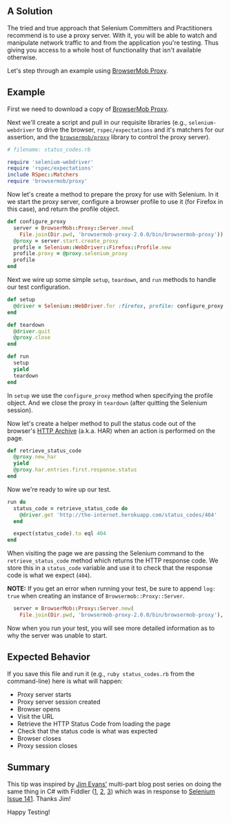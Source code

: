 ## A Solution

The tried and true approach that Selenium Committers and Practitioners recommend is to use a proxy server. With it, you will be able to watch and manipulate network traffic to and from the application you're testing. Thus giving you access to a whole host of functionality that isn't available otherwise.

Let's step through an example using [BrowserMob Proxy](http://bmp.lightbody.net/).

## Example

First we need to download a copy of [BrowserMob Proxy](http://bmp.lightbody.net/).

Next we'll create a script and pull in our requisite libraries (e.g., `selenium-webdriver` to drive the browser, `rspec/expectations` and it's matchers for our assertion, and the [`browsermob/proxy`](https://github.com/jarib/browsermob-proxy-rb) library to control the proxy server).

```ruby
# filename: status_codes.rb

require 'selenium-webdriver'
require 'rspec/expectations'
include RSpec::Matchers
require 'browsermob/proxy'
```

Now let's create a method to prepare the proxy for use with Selenium. In it we start the proxy server, configure a browser profile to use it (for Firefox in this case), and return the profile object.

```ruby
def configure_proxy
  server = BrowserMob::Proxy::Server.new(
    File.join(Dir.pwd, 'browsermob-proxy-2.0.0/bin/browsermob-proxy'))
  @proxy = server.start.create_proxy
  profile = Selenium::WebDriver::Firefox::Profile.new
  profile.proxy = @proxy.selenium_proxy
  profile
end
```

Next we wire up some simple `setup`, `teardown`, and `run` methods to handle our test configuration.

```ruby
def setup
  @driver = Selenium::WebDriver.for :firefox, profile: configure_proxy
end

def teardown
  @driver.quit
  @proxy.close
end

def run
  setup
  yield
  teardown
end
```

In `setup` we use the `configure_proxy` method when specifying the profile object. And we close the proxy in `teardown` (after quitting the Selenium session).

Now let's create a helper method to pull the status code out of the browser's [HTTP Archive](http://www.softwareishard.com/blog/har-12-spec/) (a.k.a. HAR) when an action is performed on the page.

```ruby
def retrieve_status_code
  @proxy.new_har
  yield
  @proxy.har.entries.first.response.status
end
```

Now we're ready to wire up our test.

```ruby
run do
  status_code = retrieve_status_code do
    @driver.get 'http://the-internet.herokuapp.com/status_codes/404'
  end

  expect(status_code).to eql 404
end
```

When visiting the page we are passing the Selenium command to the `retrieve_status_code` method which returns the HTTP response code. We store this in a `status_code` variable and use it to check that the response code is what we expect (`404`).

**NOTE:** If you get an error when running your test, be sure to append `log: true` when creating an instance of `Browsermob::Proxy::Server`.

```ruby
  server = BrowserMob::Proxy::Server.new(
    File.join(Dir.pwd, 'browsermob-proxy-2.0.0/bin/browsermob-proxy'), log: true)
```

Now when you run your test, you will see more detailed information as to why the server was unable to start.

## Expected Behavior

If you save this file and run it (e.g., `ruby status_codes.rb` from the command-line) here is what will happen:

+ Proxy server starts
+ Proxy server session created
+ Browser opens
+ Visit the URL
+ Retrieve the HTTP Status Code from loading the page
+ Check that the status code is what was expected
+ Browser closes
+ Proxy session closes

## Summary

This tip was inspired by [Jim Evans'](https://twitter.com/jimevansmusic) multi-part blog post series on doing the same thing in C# with Fiddler ([1](http://jimevansmusic.blogspot.com/2013/08/implementing-webdriver-http-status.html), [2](http://jimevansmusic.blogspot.com/2013/08/implementing-http-status-codes-in.html), [3](http://jimevansmusic.blogspot.com/2013/08/implementing-http-status-codes-in_17.html)) which was in response to [Selenium Issue 141](https://code.google.com/p/selenium/issues/detail?id=141). Thanks Jim!

Happy Testing!
